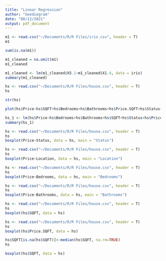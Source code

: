 ```yaml
---
title: "Linear Regression"
author: "Geediegram"
date: "08/12/2021"
output: pdf_document
---
```


```r
m1 <- read.csv("~/Documents/R/R Files/iris.csv", header = T)
m1
```
```r
sum(is.na(m1))
```
```r
m1_cleaned = na.omit(m1)
m1_cleaned
```
```r
m1_cleaned <- lm(m1_cleaned$X5.1~m1_cleaned$X1.4, data = iris)
summary(m1_cleaned)
```
```r
hs <- read.csv("~/Documents/R/R Files/house.csv", header = T)
hs
```
```r
str(hs)
```
```r
plot(hs$Price~hs$SQFT+hs$Bedrooms+hs$Bathrooms+hs$Price.SQFT+hs$Status+hs$Location, xlab="Price",ylab="SQFT", main="ScatterPlot of Price and SQFT")
```

```r
hs_1 <- lm(hs$Price~hs$Bedrooms+hs$Bathrooms+hs$SQFT+hs$Status+hs$Price.SQFT)
summary(hs_1)
```
```r
hs <- read.csv("~/Documents/R/R Files/house.csv", header = T)
hs
boxplot(Price~Status, data = hs, main = "Status")
```
```r
hs <- read.csv("~/Documents/R/R Files/house.csv", header = T)
hs
boxplot(Price~Location, data = hs, main = "Location")
```
```r
hs <- read.csv("~/Documents/R/R Files/house.csv", header = T)
hs
boxplot(Price~Bedrooms, data = hs, main = "Bedrooms")
```
```r
hs <- read.csv("~/Documents/R/R Files/house.csv", header = T)
hs
boxplot(Price~Bathrooms, data = hs, main = "Bathrooms")
```
```r
hs <- read.csv("~/Documents/R/R Files/house.csv", header = T)
hs
boxplot(hs$SQFT, data = hs)
```
```r
hs <- read.csv("~/Documents/R/R Files/house.csv", header = T)
hs
boxplot(hs$Price.SQFT, data = hs)
```
```r
hs$SQFT[is.na(hs$SQFT)]<-median(hs$SQFT, na.rm=TRUE)
hs
```


```r
boxplot(hs$SQFT, data = hs)
```



